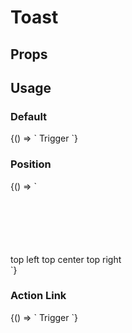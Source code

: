 
# Toast

<Meta
  title='Toast'
  component='fw-toast'
/>

## Props 

<Props of="fw-toast"/>

## Usage

### Default
<Preview>
  <Story name='Default'>
    {() => `
    <fw-button toast-trigger-id="default_toast">Trigger</fw-button>
    <fw-toast id="default_toast" type="success" content="Successfullly triggered" sticky="true"></fw-toast>`}
  </Story>
</Preview>

### Position
<Preview>
  <Story name='position'>
    {() => `
    <div style="margin-top: 100px">
      <fw-button toast-trigger-id="topleft">top left</fw-button>
      <fw-toast id="topleft" type="success" position="top-left" content="Successfullly triggered"></fw-toast>
      <fw-button toast-trigger-id="topcenter">top center</fw-button>
      <fw-toast id="topcenter" type="success" position="top-center" content="Successfullly triggered"></fw-toast>
      <fw-button toast-trigger-id="topright">top right</fw-button>
      <fw-toast id="topright" type="success" position="top-right" content="Successfullly triggered"></fw-toast>
    </div>
    `}
  </Story>
</Preview>

### Action Link
<Preview>
  <Story name='Action Link'>
    {() => `
    <fw-button toast-trigger-id="actionlink_toast">Trigger</fw-button>
    <fw-toast id="actionlink_toast" action-link-text="Undo" type="success" content="Record successfullly deleted" sticky="true"></fw-toast>`}
  </Story>
</Preview>